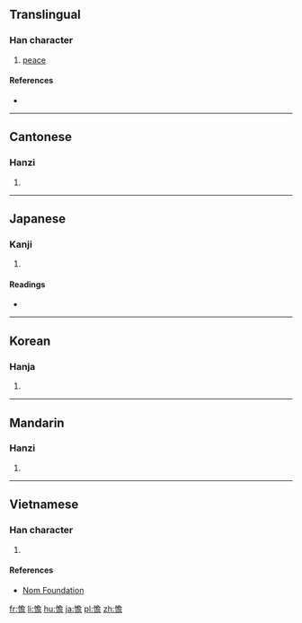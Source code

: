 ==Translingual==

===Han character===
{{Han char|rn=61|rad=心|as=13|sn=16|four=97061|canj=PNCR|ids=⿰忄詹}}

# [[peace]]

====References====
* {{Han ref|kx=0404.430|dkj=11305|dj=0745.080|hdz=42362.060|uh=61BA|ud=25018|bh=E97E|bd=59774}}

----

==Cantonese==

===Hanzi===
{{yue-hanzi|jyut=[[daam6]]|y=daam6}}

# {{defn|lang=yue|sort=心13}}

----

==Japanese==

===Kanji===
{{ja-kanji|grade=|rs=心13}}

# {{defn|lang=ja|sort=心13}}

====Readings====
* {{ja-readings|goon=[[だん]] (dan)|kanon=[[たん]] (tan)|kun=[[やすらか]] (yasuraka), [[さだまる]] (sadamaru), [[しずか]] (shizuka)}}

----

==Korean==

===Hanja===
{{ko-hanja|hangeul=담|eumhun=|rv=dam|mr=tam|y=tam}}

# {{defn|lang=ko|sort=心13}}

----

==Mandarin==

===Hanzi===
{{cmn-hanzi|pin=[[dàn]] ([[dan4]])|wg=tan<sup>4</sup>}}

# {{defn|lang=cmn|sort=心13}}

----

==Vietnamese==

===Han character===
{{vi-readings|rs=心13|hanviet=điềm}}

# {{defn|lang=vi|sort=心13}}

====References====
* [http://nomfoundation.org/common/nom_details.php?codepoint=61ba Nom Foundation]

[[fr:憺]]
[[li:憺]]
[[hu:憺]]
[[ja:憺]]
[[pl:憺]]
[[zh:憺]]